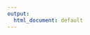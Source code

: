 ```yaml
---
output:
  html_document: default
---
```

<link rel="icon" type="image/png" href="tm.png" sizes="48x48" />

